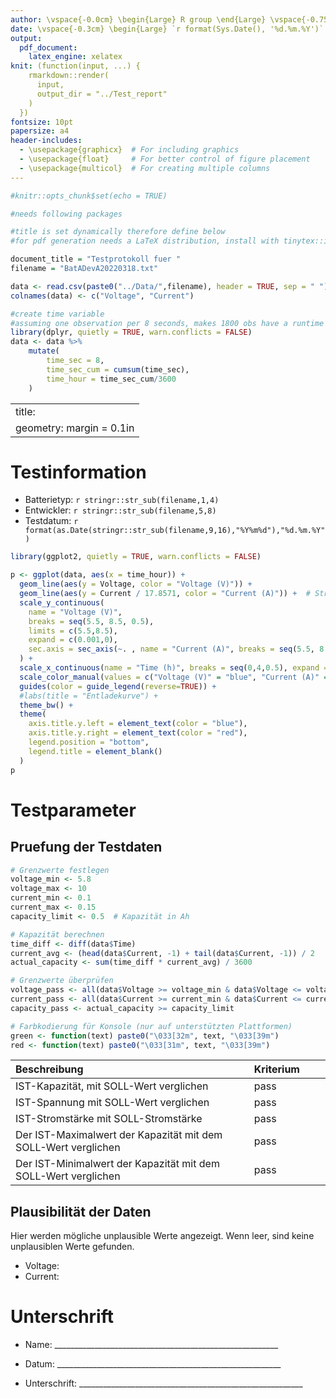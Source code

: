 ```yaml
---
author: \vspace{-0.0cm} \begin{Large} R group \end{Large} \vspace{-0.75cm}
date: \vspace{-0.3cm} \begin{Large} `r format(Sys.Date(), '%d.%m.%Y')` \end{Large} \vspace{-1.15cm}
output: 
  pdf_document:
    latex_engine: xelatex
knit: (function(input, ...) {
    rmarkdown::render(
      input,
      output_dir = "../Test_report"
    )
  })
fontsize: 10pt
papersize: a4
header-includes:
  - \usepackage{graphicx}  # For including graphics
  - \usepackage{float}     # For better control of figure placement
  - \usepackage{multicol}  # For creating multiple columns
---
```



```r
#knitr::opts_chunk$set(echo = TRUE)

#needs following packages

#title is set dynamically therefore define below 
#for pdf generation needs a LaTeX distribution, install with tinytex::install_tinytex(), dont have to install tinytext normally

document_title = "Testprotokoll fuer "
filename = "BatADevA20220318.txt"

data <- read.csv(paste0("../Data/",filename), header = TRUE, sep = " ")
colnames(data) <- c("Voltage", "Current")

#create time variable
#assuming one observation per 8 seconds, makes 1800 obs have a runtime of 4 hours
library(dplyr, quietly = TRUE, warn.conflicts = FALSE)
data <- data %>% 
    mutate(
        time_sec = 8,
        time_sec_cum = cumsum(time_sec),
        time_hour = time_sec_cum/3600
    )

```
---
title: \vspace{-2.5cm} \begin{Large} \textbf{`r paste0(document_title, filename)`} \end{Large} \vspace{-0.65cm}
geometry: margin = 0.1in
---

# Testinformation
```{=latex}
\begin{minipage}[t]{0.3\textwidth}
```
- Batterietyp: `r stringr::str_sub(filename,1,4)`
- Entwickler: `r stringr::str_sub(filename,5,8)`
- Testdatum: `r format(as.Date(stringr::str_sub(filename,9,16),"%Y%m%d"),"%d.%m.%Y")`
```{=latex}
\end{minipage}%
\hfill
\begin{minipage}{0.7\textwidth}
```

```r

library(ggplot2, quietly = TRUE, warn.conflicts = FALSE)

p <- ggplot(data, aes(x = time_hour)) +
  geom_line(aes(y = Voltage, color = "Voltage (V)")) +
  geom_line(aes(y = Current / 17.8571, color = "Current (A)")) +  # Strom-Werte skalieren, um sie sichtbar zu machen
  scale_y_continuous(
    name = "Voltage (V)",
    breaks = seq(5.5, 8.5, 0.5),
    limits = c(5.5,8.5),
    expand = c(0.001,0),
    sec.axis = sec_axis(~. , name = "Current (A)", breaks = seq(5.5, 8.5, 0.3), labels = seq(120,130,1))  # Skalierung der Strom-Werte zurücksetzen
  ) +
  scale_x_continuous(name = "Time (h)", breaks = seq(0,4,0.5), expand = c(0.001,0)) +
  scale_color_manual(values = c("Voltage (V)" = "blue", "Current (A)" = "red")) +
  guides(color = guide_legend(reverse=TRUE)) +
  #labs(title = "Entladekurve") +
  theme_bw() +
  theme(
    axis.title.y.left = element_text(color = "blue"),
    axis.title.y.right = element_text(color = "red"),
    legend.position = "bottom",
    legend.title = element_blank()
  )
p

```
```{=latex}
\end{minipage}
```
# Testparameter

## Pruefung der Testdaten

```r

# Grenzwerte festlegen
voltage_min <- 5.8
voltage_max <- 10
current_min <- 0.1
current_max <- 0.15
capacity_limit <- 0.5  # Kapazität in Ah

# Kapazität berechnen
time_diff <- diff(data$Time)
current_avg <- (head(data$Current, -1) + tail(data$Current, -1)) / 2
actual_capacity <- sum(time_diff * current_avg) / 3600

# Grenzwerte überprüfen
voltage_pass <- all(data$Voltage >= voltage_min & data$Voltage <= voltage_max)
current_pass <- all(data$Current >= current_min & data$Current <= current_max)
capacity_pass <- actual_capacity >= capacity_limit

# Farbkodierung für Konsole (nur auf unterstützten Plattformen)
green <- function(text) paste0("\033[32m", text, "\033[39m")
red <- function(text) paste0("\033[31m", text, "\033[39m")


```

| **Beschreibung**                          | **Kriterium** |
| :---------------------------------------- | :------------ | 
| IST-Kapazität, mit SOLL-Wert verglichen|  pass             |
| IST-Spannung mit SOLL-Wert verglichen|  pass             |
| IST-Stromstärke mit SOLL-Stromstärke |  pass             |
| Der IST-Maximalwert der Kapazität mit dem SOLL-Wert verglichen|  pass              |
| Der IST-Minimalwert der Kapazität mit dem SOLL-Wert verglichen|  pass              |

## Plausibilität der Daten

Hier werden mögliche unplausible Werte angezeigt. Wenn leer, sind keine unplausiblen Werte gefunden.

- Voltage: 
- Current: 

# Unterschrift

- Name:         ________________________________________________________

- Datum:        ________________________________________________________

- Unterschrift: ________________________________________________________



